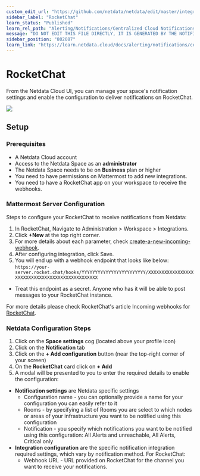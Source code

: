 ```yaml
---
custom_edit_url: "https://github.com/netdata/netdata/edit/master/integrations/cloud-notifications/metadata.yaml"
sidebar_label: "RocketChat"
learn_status: "Published"
learn_rel_path: "Alerting/Notifications/Centralized Cloud Notifications"
message: "DO NOT EDIT THIS FILE DIRECTLY, IT IS GENERATED BY THE NOTIFICATION'S metadata.yaml FILE"
sidebar_position: "802087"
learn_link: "https://learn.netdata.cloud/docs/alerting/notifications/centralized-cloud-notifications/rocketchat"
---
```



# RocketChat

From the Netdata Cloud UI, you can manage your space's notification settings and enable the configuration to deliver notifications on RocketChat.


<img src="https://img.shields.io/badge/maintained%20by-Netdata-%2300ab44" />

## Setup

### Prerequisites

- A Netdata Cloud account
- Access to the Netdata Space as an **administrator**
- The Netdata Space needs to be on **Business** plan or higher
- You need to have permissions on Mattermost to add new integrations.
- You need to have a RocketChat app on your workspace to receive the webhooks.

### Mattermost Server Configuration

Steps to configure your RocketChat to receive notifications from Netdata:

1. In RocketChat, Navigate to Administration > Workspace > Integrations.
2. Click **+New** at the top right corner.
3. For more details about each parameter, check [create-a-new-incoming-webhook](https://docs.rocket.chat/use-rocket.chat/workspace-administration/integrations#create-a-new-incoming-webhook).
4. After configuring integration, click Save.
5. You will end up with a webhook endpoint that looks like below:
  `https://your-server.rocket.chat/hooks/YYYYYYYYYYYYYYYYYYYYYYYY/XXXXXXXXXXXXXXXXXXXXXXXXXXXXXXXXXXXXXXXXXXXXXXXX`
  - Treat this endpoint as a secret. Anyone who has it will be able to post messages to your RocketChat instance.


For more details please check RocketChat's article Incoming webhooks for [RocketChat](https://docs.rocket.chat/use-rocket.chat/workspace-administration/integrations/).

### Netdata Configuration Steps

1. Click on the **Space settings** cog (located above your profile icon)
2. Click on the **Notification** tab
3. Click on the **+ Add configuration** button (near the top-right corner of your screen)
4. On the **RocketChat** card click on **+ Add**
5. A modal will be presented to you to enter the required details to enable the configuration:
  * **Notification settings** are Netdata specific settings
    - Configuration name - you can optionally provide a name for your configuration you can easily refer to it
    - Rooms - by specifying a list of Rooms you are select to which nodes or areas of your infrastructure you want to be notified using this configuration
    - Notification - you specify which notifications you want to be notified using this configuration: All Alerts and unreachable, All Alerts, Critical only
  * **Integration configuration** are the specific notification integration required settings, which vary by notification method. For RocketChat:
    - Webhook URL - URL provided on RocketChat for the channel you want to receive your notifications.


